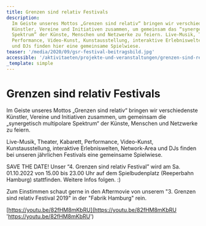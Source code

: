```yaml
---
title: Grenzen sind relativ Festivals
description:
  Im Geiste unseres Mottos „Grenzen sind relativ“ bringen wir verschiedenste
  Künstler, Vereine und Initiativen zusammen, um gemeinsam das “synergetisch multipolare
  Spektrum” der Künste, Menschen und Netzwerke zu feiern. Live-Musik, Theater, Kabarett,
  Performance, Video-Kunst, Kunstausstellung, interaktive Erlebniswelten, Network-Area
  und DJs finden hier eine gemeinsame Spielwiese.
teaser: '/media/2020/09/gsr-festival-beitragsbild.jpg'
accessible: '/aktivitaeten/projekte-und-veranstaltungen/grenzen-sind-relativ-festivals'
_template: simple
---
```


# Grenzen sind relativ Festivals

Im Geiste unseres Mottos „Grenzen sind relativ“ bringen wir verschiedenste Künstler, Vereine und Initiativen zusammen, um gemeinsam die „synergetisch multipolare Spektrum“ der Künste, Menschen und Netzwerke zu feiern.

Live-Musik, Theater, Kabarett, Performance, Video-Kunst, Kunstausstellung, interaktive Erlebniswelten, Network-Area und DJs finden bei unseren jährlichen Festivals eine gemeinsame Spielwiese.

SAVE THE DATE! Unser “4. Grenzen sind relativ Festival” wird am Sa. 01.10.2022 von 15.00 bis 23.00 Uhr auf dem Spielbudenplatz (Reeperbahn Hamburg) stattfinden. Weitere Infos folgen. :)

Zum Einstimmen schaut gerne in den Aftermovie von unserem "3. Grenzen sind relativ Festival 2019" in der "Fabrik Hamburg" rein.

[https://youtu.be/82fHM8mKbRU](https://youtu.be/82fHM8mKbRU 'https://youtu.be/82fHM8mKbRU')
